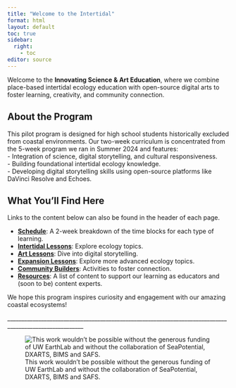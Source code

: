 ```yaml
---
title: "Welcome to the Intertidal"
format: html
layout: default
toc: true
sidebar:
  right:
    - toc
editor: source
---
```


Welcome to the **Innovating Science & Art Education**, where we combine place-based intertidal ecology education with open-source digital arts to foster learning, creativity, and community connection.

## About the Program

This pilot program is designed for high school students historically excluded from coastal environments. Our two-week curriculum is concentrated from the 5-week program we ran in Summer 2024 and features: \
- Integration of science, digital storytelling, and cultural responsiveness. \
- Building foundational intertidal ecology knowledge. \
- Developing digital storytelling skills using open-source platforms like DaVinci Resolve and Echoes. 

## What You'll Find Here

Links to the content below can also be found in the header of each page.

-   [**Schedule**](schedule.qmd): A 2-week breakdown of the time blocks for each type of learning.
-   [**Intertidal Lessons**](lessons/intertidal_lesson1.qmd): Explore ecology topics.
-   [**Art Lessons**](lessons/art_lesson1.qmd): Dive into digital storytelling.
-   [**Expansion Lessons**](lessons/intertidal_scaling.qmd): Explore more advanced ecology topics.
-   [**Community Builders**](community_builders.qmd): Activities to foster connection.
-   [**Resources**](resources.qmd): A list of content to support our learning as educators and (soon to be) content experts. 

We hope this program inspires curiosity and engagement with our amazing coastal ecosystems!

\_\_\_\_\_\_\_\_\_\_\_\_\_\_\_\_\_\_\_\_\_\_\_\_\_\_\_\_\_\_\_\_\_\_\_\_\_\_\_\_\_\_\_\_\_\_\_\_\_\_\_\_\_\_\_\_\_\_\_\_\_\_\_\_\_\_\_\_\_\_\_\_\_\_\_\_\_\_\_\_\_\_\_\_\_\_\_\_\_\_\_\_\_\_\_\_\_\_\_\_\_\_\_\_\_

![This work wouldn't be possible without the generous funding of UW EarthLab and without the collaboration of SeaPotential, DXARTS, BIMS and SAFS.](images/logobar.png){fig-alt="logos from the funding and collaborative parties. EarthLab, BIMS, DXARTS, SeaPotential and SAFS" fig-align="center"}
